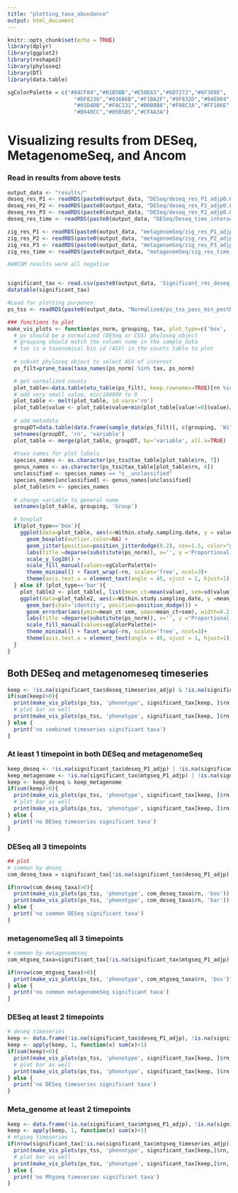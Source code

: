 ```yaml
---
title: "plotting_taxa_abundance"
output: html_document
---
```


```r
knitr::opts_chunk$set(echo = TRUE)
library(dplyr)
library(ggplot2)
library(reshape2)
library(phyloseq)
library(DT)
library(data.table)

sgColorPalette = c("#84CF04","#01B5BB","#E50E63","#6D7272","#8F389E",
                     "#DF8236","#036B6B","#F1BA2F","#9F832D","#94E804",
                     "#01D4DB","#FAC131","#B0B8B8","#F08C3A","#FF106E",
                     "#B948CC","#05B5B5","#CFAA3A")
```

# Visualizing results from DESeq, MetagenomeSeq, and Ancom
### Read in results from above tests
```r
output_data <- "results/"
deseq_res_P1 <- readRDS(paste0(output_data, "DESeq/deseq_res_P1_adjp0.05.rds"))
deseq_res_P2 <- readRDS(paste0(output_data, "DESeq/deseq_res_P2_adjp0.05.rds"))
deseq_res_P3 <- readRDS(paste0(output_data, "DESeq/deseq_res_P2_adjp0.05.rds"))
deseq_res_time <- readRDS(paste0(output_data, "DESeq/Deseq_time_interaction_adjp0.05.rds"))

zig_res_P1 <- readRDS(paste0(output_data, "metagenomSeq/zig_res_P1_adjp0.05.rds"))
zig_res_P2 <- readRDS(paste0(output_data, "metagenomSeq/zig_res_P2_adjp0.05.rds"))
zig_res_P3 <- readRDS(paste0(output_data, "metagenomSeq/zig_res_P3_adjp0.05.rds"))
zig_res_time <- readRDS(paste0(output_data, "metagenomSeq/zig_res_time_adjp0.05.rds"))

#ANCOM results were all negative


significant_tax <- read.csv(paste0(output_data, 'Significant_res_deseq_q0.05_mtgseq_q0.05_tax.csv'))
datatable(significant_tax)

#Load for plotting purposes:
ps_tss <- readRDS(paste0(output_data, "Normalized/ps_tss_pass_min_postDD_min0.03.rds"))

```


```r
### functions to plot
make_vis_plots <- function(ps_norm, grouping, tax, plot_type=c('box', 'bar')){
  # ps should be a normalized (DESeq or CSS) phyloseq object
  # grouping should match the column name in the sample_data
  # tax is a taxonomical bin id (ASV) in the counts table to plot
  
  # subset phyloseq object to select ASV of interest
  ps_filt=prune_taxa(taxa_names(ps_norm) %in% tax, ps_norm)

  # get normalized counts
  plot_table<-data.table(otu_table(ps_filt), keep.rownames=TRUE)[rn %in% tax]
  # add very small value, min/100000 to 0
  plot_table <- melt(plot_table, id.vars='rn')
  plot_table$value <- plot_table$value+min(plot_table[value!=0]$value)/100000
  
  # add metadata
  groupDT=data.table(data.frame(sample_data(ps_filt)[, c(grouping, 'Within.study.sampling.date')]), keep.rownames=TRUE)
  setnames(groupDT, 'rn', 'variable')
  plot_table <- merge(plot_table, groupDT, by='variable', all.x=TRUE)
  
  #taxa names for plot labels
  species_names <- as.character(ps_tss@tax_table[plot_table$rn, 7])
  genus_names <- as.character(ps_tss@tax_table[plot_table$rn, 6])
  unclassified <- species_names == "s__unclassified"
  species_names[unclassified] <- genus_names[unclassified] 
  plot_table$rn <- species_names
  
  # change variable to general name
  setnames(plot_table, grouping, 'Group')

  # boxplot
  if(plot_type=='box'){
    ggplot(data=plot_table, aes(x=Within.study.sampling.date, y = value, fill=Group)) + 
      geom_boxplot(outlier.color=NA) +
      geom_jitter(position=position_jitterdodge(0.2), cex=1.5, color="gray44") + 
      labs(title =deparse(substitute(ps_norm)), x='', y ='Proportional counts, log scale') + 
      scale_y_log10() + 
      scale_fill_manual(values=sgColorPalette)+
      theme_minimal() + facet_wrap(~rn, scales='free', ncol=3)+
      theme(axis.text.x = element_text(angle = 45, vjust = 1, hjust=1))
  } else if (plot_type=='bar'){
    plot_table2 <- plot_table[, list(mean_ct=mean(value), sem=sd(value)/sqrt(.N)), by=c('Group', 'Within.study.sampling.date', 'rn')]
    ggplot(data=plot_table2, aes(x=Within.study.sampling.date, y =mean_ct, fill=Group)) + 
      geom_bar(stat='identity', position=position_dodge()) +
      geom_errorbar(aes(ymin=mean_ct-sem, ymax=mean_ct+sem), width=0.2, position=position_dodge(0.9))+ 
      labs(title =deparse(substitute(ps_norm)), x='', y ='Proportional counts, 0 to 1 scale') +
      scale_fill_manual(values=sgColorPalette)+
      theme_minimal() + facet_wrap(~rn, scales='free', ncol=3)+
      theme(axis.text.x = element_text(angle = 45, vjust = 1, hjust=1))
  }
}


```

## Both DESeq and metagenomeseq timeseries
```r
keep <- !is.na(significant_tax$deseq_timeseries_adjp) & !is.na(significant_tax$mtgseq_timeseries_adjp)
if(sum(keep)>0){
  print(make_vis_plots(ps_tss, 'phenotype', significant_tax[keep, ]$rn, 'box'))
  # plot bar as well
  print(make_vis_plots(ps_tss, 'phenotype', significant_tax[keep, ]$rn, 'bar'))
} else {
  print('no combined timeseries significant taxa')
}
```

### At least 1 timepoint in both DESeq and metagenomeSeq
```r
keep_deseq <- !is.na(significant_tax$deseq_P1_adjp) | !is.na(significant_tax$deseq_P2_adjp) | !is.na(significant_tax$deseq_P3_adjp)
keep_metagenome <- !is.na(significant_tax$mtgseq_P1_adjp) | !is.na(significant_tax$mtgseq_P2_adjp) | !is.na(significant_tax$mtgseq_P3_adjp)
keep <- keep_deseq & keep_metagenome
if(sum(keep)>0){
  print(make_vis_plots(ps_tss, 'phenotype', significant_tax[keep, ]$rn, 'box'))
  # plot bar as well
  print(make_vis_plots(ps_tss, 'phenotype', significant_tax[keep, ]$rn, 'bar'))
} else {
  print('no DESeq timeseries significant taxa')
}
```


### DESeq all 3 timepoints
```r
## plot
# common by deseq
com_deseq_taxa = significant_tax[!is.na(significant_tax$deseq_P1_adjp) & !is.na(significant_tax$deseq_P2_adjp) & !is.na(significant_tax$deseq_P3_adjp), ]

if(nrow(com_deseq_taxa)>0){
  print(make_vis_plots(ps_tss, 'phenotype', com_deseq_taxa$rn, 'box'))
  print(make_vis_plots(ps_tss, 'phenotype', com_deseq_taxa$rn, 'bar'))
} else {
  print('no common DESeq significant taxa')
}
```

### metagenomeSeq all 3 timepoints
```r
# common by metagenomeseq
com_mtgseq_taxa=significant_tax[!is.na(significant_tax$mtgseq_P1_adjp) & !is.na(significant_tax$mtgseq_P2_adjp) & !is.na(significant_tax$mtgseq_P3_adjp), ]

if(nrow(com_mtgseq_taxa)>0){
  print(make_vis_plots(ps_tss, 'phenotype', com_mtgseq_taxa$rn, 'box'))
} else {
  print('no common metagenomeSeq significant taxa')
}
```


### DESeq at least 2 timepoints
```r
# deseq timeseries
keep <- data.frame(!is.na(significant_tax$deseq_P1_adjp), !is.na(significant_tax$deseq_P2_adjp), !is.na(significant_tax$deseq_P3_adjp))
keep <- apply(keep, 1, function(x) sum(x)>1)
if(sum(keep)>0){
  print(make_vis_plots(ps_tss, 'phenotype', significant_tax[keep, ]$rn, 'box'))
  # plot bar as well
  print(make_vis_plots(ps_tss, 'phenotype', significant_tax[keep, ]$rn, 'bar'))
} else {
  print('no DESeq timeseries significant taxa')
}
```



### Meta_genome at least 2 timepoints
```r
keep <- data.frame(!is.na(significant_tax$mtgseq_P1_adjp), !is.na(significant_tax$mtgseq_P2_adjp), !is.na(significant_tax$mtgseq_P3_adjp))
keep <- apply(keep, 1, function(x) sum(x)>1)
# mtgseq timeseries
if(nrow(significant_tax[!is.na(significant_tax$mtgseq_timeseries_adjp),])>0){
  print(make_vis_plots(ps_tss, 'phenotype', significant_tax[keep,]$rn, 'box'))
  # plot bar as well
  print(make_vis_plots(ps_tss, 'phenotype', significant_tax[keep,]$rn, 'bar'))
} else {
  print('no Mtgseq timeseries significant taxa')
}

```